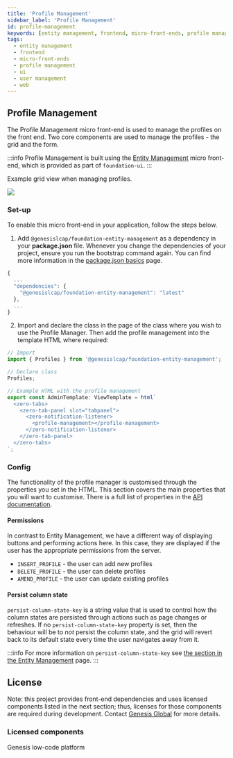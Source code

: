 ```yaml
---
title: 'Profile Management'
sidebar_label: 'Profile Management'
id: profile-management
keywords: [entity management, frontend, micro-front-ends, profile management, ui, user management, web]
tags:
  - entity management
  - frontend
  - micro-front-ends
  - profile management
  - ui
  - user management
  - web
---
```


## Profile Management

The Profile Management micro front-end is used to manage the profiles on the front end. Two core components are used to manage the profiles - the grid and the form.

:::info
Profile Management is built using the [Entity Management](#entity-management) micro front-end, which is provided as part of `foundation-ui`.
:::

Example grid view when managing profiles.

![](/img/foundation-profile-management.png)

### Set-up

To enable this micro front-end in your application, follow the steps below.

1. Add `@genesislcap/foundation-entity-management` as a dependency in your **package.json** file. Whenever you change the dependencies of your project, ensure you run the bootstrap command again. You can find more information in the [package.json basics](/web/basics/package-json-basics/) page.

```javascript
{
  ...
  "dependencies": {
    "@genesislcap/foundation-entity-management": "latest"
  },
  ...
}
```

2. Import and declare the class in the page of the class where you wish to use the Profile Manager. Then add the profile management into the template HTML where required:
```javascript
// Import
import { Profiles } from '@genesislcap/foundation-entity-management';

// Declare class
Profiles;

// Example HTML with the profile management
export const AdminTemplate: ViewTemplate = html`
  <zero-tabs>
    <zero-tab-panel slot="tabpanel">
      <zero-notification-listener>
        <profile-management></profile-management>
      </zero-notification-listener>
    </zero-tab-panel>
  </zero-tabs>
`;
```

### Config

The functionality of the profile manager is customised through the properties you set in the HTML. This section covers the main properties that you will want to customise. There is a full list of properties in the [API documentation](/web/micro-front-ends/foundation-entity-management/docs/api/foundation-entity-management.profiles/).

#### Permissions

In contrast to Entity Management, we have a different way of displaying buttons and performing actions here. In this case, they are displayed if the user has the appropriate permissions from the server.

- `INSERT_PROFILE` - the user can add new profiles
- `DELETE_PROFILE` - the user can delete profiles
- `AMEND_PROFILE` - the user can update existing profiles

#### Persist column state
`persist-column-state-key` is a string value that is used to control how the column states are persisted through actions such as page changes or refreshes. If no `persist-column-state-key` property is set, then the behaviour will be to _not_ persist the column state, and the grid will revert back to its default state every time the user navigates away from it.

:::info
For more information on `persist-column-state-key` see [the section in the Entity Management](#persist-column-state) page.
:::

## License

Note: this project provides front-end dependencies and uses licensed components listed in the next section; thus, licenses for those components are required during development. Contact [Genesis Global](https://genesis.global/contact-us/) for more details.

### Licensed components
Genesis low-code platform
